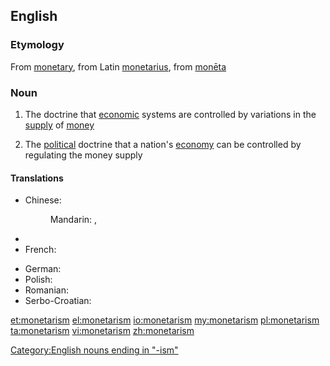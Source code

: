 ==English==

{{wikipedia}}

===Etymology===
From [[monetary]], from Latin [[monetarius]], from [[moneta#Latin|monēta]]

===Noun===
{{en-noun|-}}

# {{context|economics|lang=en}} The doctrine that [[economic]] systems are controlled by variations in the [[supply]] of [[money]]
# {{context|economics|lang=en}} The [[political]] doctrine that a nation's [[economy]] can be controlled by regulating the money supply

====Translations====
{{trans-top}}
* Chinese: 
*: Mandarin: {{t|cmn|貨幣主義|sc=Hani}}, {{t|cmn|货币主义|tr=huòbìzhǔyì|sc=Hani}}
* {{trreq|Finnish}}
* French: {{t+|fr|monétarisme|m}}
{{trans-mid}}
* German: {{t|de|Monetarismus|m}}
* Polish: {{t|pl|monetaryzm|m}}
* Romanian: {{t|ro|monetarism|n}}
* Serbo-Croatian: {{t|sh|monetarizam|m}}
{{trans-bottom}}

[[Category:English nouns ending in "-ism"]]

[[et:monetarism]]
[[el:monetarism]]
[[io:monetarism]]
[[my:monetarism]]
[[pl:monetarism]]
[[ta:monetarism]]
[[vi:monetarism]]
[[zh:monetarism]]